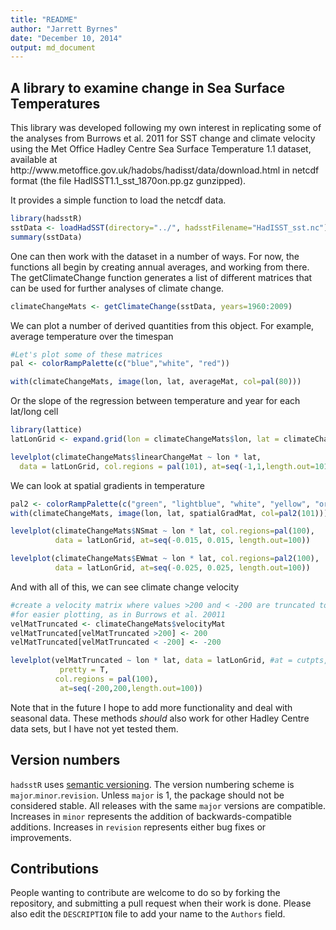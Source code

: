 ```yaml
---
title: "README"
author: "Jarrett Byrnes"
date: "December 10, 2014"
output: md_document
---
```

## A library to examine change in Sea Surface Temperatures

This library was developed following my own interest in replicating some of the analyses from Burrows et al. 2011 for SST change and climate velocity using the 
Met Office Hadley Centre Sea Surface Temperature 1.1 dataset, available at http://www.metoffice.gov.uk/hadobs/hadisst/data/download.html in netcdf format (the file HadISST1.1_sst_1870on.pp.gz gunzipped).

It provides a simple function to load the netcdf data.
```r
library(hadsstR)
sstData <- loadHadSST(directory="../", hadsstFilename="HadISST_sst.nc") 
summary(sstData)
```

One can then work with the dataset in a number of ways. For now, the functions all begin by creating annual averages, and working from there. The getClimateChange function generates a list of different matrices that can be used for further analyses of climate change.

```r
climateChangeMats <- getClimateChange(sstData, years=1960:2009)
```

We can plot a number of derived quantities from this object. For example, average temperature over the timespan
```r
#Let's plot some of these matrices
pal <- colorRampPalette(c("blue","white", "red"))

with(climateChangeMats, image(lon, lat, averageMat, col=pal(80)))

```

Or the slope of the regression between temperature and year for each lat/long cell
```r
library(lattice)
latLonGrid <- expand.grid(lon = climateChangeMats$lon, lat = climateChangeMats$lat)

levelplot(climateChangeMats$linearChangeMat ~ lon * lat, 
  data = latLonGrid, col.regions = pal(101), at=seq(-1,1,length.out=101))
```

We can look at spatial gradients in temperature
```r
pal2 <- colorRampPalette(c("green", "lightblue", "white", "yellow", "orange"))
with(climateChangeMats, image(lon, lat, spatialGradMat, col=pal2(101)))

levelplot(climateChangeMats$NSmat ~ lon * lat, col.regions=pal(100),
          data = latLonGrid, at=seq(-0.015, 0.015, length.out=100))

levelplot(climateChangeMats$EWmat ~ lon * lat, col.regions=pal2(100),
          data = latLonGrid, at=seq(-0.025, 0.025, length.out=100))
``` 

And with all of this, we can see climate change velocity
```r
#create a velocity matrix where values >200 and < -200 are truncated to those limits
#for easier plotting, as in Burrows et al. 20011
velMatTruncated <- climateChangeMats$velocityMat
velMatTruncated[velMatTruncated >200] <- 200
velMatTruncated[velMatTruncated < -200] <- -200

levelplot(velMatTruncated ~ lon * lat, data = latLonGrid, #at = cutpts, 
           pretty = T, 
          col.regions = pal(100),
           at=seq(-200,200,length.out=100))
```

Note that in the future I hope to add more functionality and deal with seasonal data. These methods *should* also work for other Hadley Centre data sets, but I have not yet tested them.


## Version numbers

`hadsstR` uses [semantic versioning][semver]. The version numbering
scheme is `major`.`minor`.`revision`. Unless `major` is 1, the package
should not be considered stable. All releases with the same `major`
versions are compatible. Increases in `minor` represents the addition of
backwards-compatible additions. Increases in `revision` represents either
bug fixes or improvements.


## Contributions

People wanting to contribute are welcome to do so by forking the repository,
and submitting a pull request when their work is done. Please also edit the
`DESCRIPTION` file to add your name to the `Authors` field.

[semver]: http://semver.org/